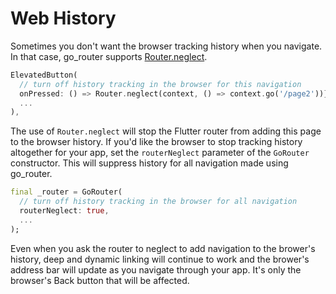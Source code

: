 # Web History

Sometimes you don't want the browser tracking history when you navigate. In that
case, go_router supports
[Router.neglect](https://api.flutter.dev/flutter/widgets/Router/neglect.html).

```dart
ElevatedButton(
  // turn off history tracking in the browser for this navigation
  onPressed: () => Router.neglect(context, () => context.go('/page2'))},
  ...
),
```

The use of `Router.neglect` will stop the Flutter router from adding this page
to the browser history. If you'd like the browser to stop tracking history
altogether for your app, set the `routerNeglect` parameter of the `GoRouter`
constructor. This will suppress history for all navigation made using go_router.

```dart
final _router = GoRouter(
  // turn off history tracking in the browser for all navigation
  routerNeglect: true,
  ...
);
```

Even when you ask the router to neglect to add navigation to the brower's
history, deep and dynamic linking will continue to work and the brower's address
bar will update as you navigate through your app. It's only the browser's Back
button that will be affected.